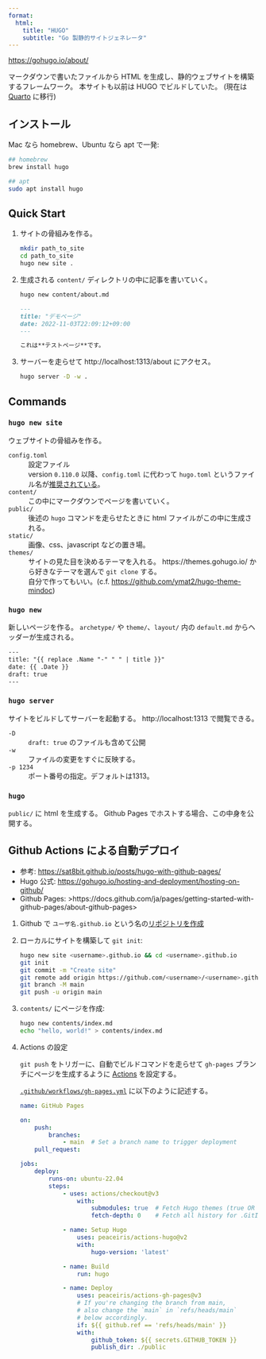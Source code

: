```yaml
---
format:
  html:
    title: "HUGO"
    subtitle: "Go 製静的サイトジェネレータ"
---
```


<https://gohugo.io/about/>

マークダウンで書いたファイルから HTML を生成し、静的ウェブサイトを構築するフレームワーク。
本サイトも以前は HUGO でビルドしていた。
(現在は [Quarto](./quarto.qmd) に移行)


## インストール

Mac なら homebrew、Ubuntu なら apt で一発:

```sh
## homebrew
brew install hugo

## apt
sudo apt install hugo
```


## Quick Start

1. サイトの骨組みを作る。

	```sh
	mkdir path_to_site
	cd path_to_site
	hugo new site .
	```

1. 生成される `content/` ディレクトリの中に記事を書いていく。

	```sh
	hugo new content/about.md
	```

	```.md
	---
	title: "デモページ"
	date: 2022-11-03T22:09:12+09:00
	---

	これは**テストページ**です。
	```

2. サーバーを走らせて http://localhost:1313/about にアクセス。

	```sh
	hugo server -D -w .
	```


## Commands

### `hugo new site`

ウェブサイトの骨組みを作る。

`config.toml`
:	設定ファイル
:	version `0.110.0` 以降、`config.toml` に代わって
  `hugo.toml` というファイル名が[推奨されている](https://gohugo.io/getting-started/configuration/#hugotoml-vs-configtoml)。

`content/`
:	この中にマークダウンでページを書いていく。

`public/`
:	後述の `hugo` コマンドを走らせたときに html ファイルがこの中に生成される。

`static/`
:	画像、css、javascript などの置き場。

`themes/`
:	サイトの見た目を決めるテーマを入れる。
	https://themes.gohugo.io/ から好きなテーマを選んで `git clone` する。
:	自分で作ってもいい。(c.f. <https://github.com/ymat2/hugo-theme-mindoc>)

### `hugo new`

新しいページを作る。
`archetype/` や `theme/`、`layout/` 内の `default.md` からヘッダーが生成される。

```txt
---
title: "{{ replace .Name "-" " " | title }}"
date: {{ .Date }}
draft: true
---
```

### `hugo server`

サイトをビルドしてサーバーを起動する。
http://localhost:1313 で閲覧できる。

`-D`
:	`draft: true` のファイルも含めて公開

`-w`
:	ファイルの変更をすぐに反映する。

`-p 1234`
:	ポート番号の指定。デフォルトは1313。


### `hugo`

`public/` に html を生成する。
Github Pages でホストする場合、この中身を公開する。


## Github Actions による自動デプロイ

- 参考: <https://sat8bit.github.io/posts/hugo-with-github-pages/>
- Hugo 公式: <https://gohugo.io/hosting-and-deployment/hosting-on-github/>
- Github Pages: >https://docs.github.com/ja/pages/getting-started-with-github-pages/about-github-pages>

1. Github で `ユーザ名.github.io` という名の[リポジトリを作成](/cli/git.qmd)

2. ローカルにサイトを構築して `git init`:

	```sh
	hugo new site <username>.github.io && cd <username>.github.io
	git init
	git commit -m "Create site"
	git remote add origin https://github.com/<username>/<username>.github.io.git
	git branch -M main
	git push -u origin main
	```

3. `contents/` にページを作成:

	```sh
	hugo new contents/index.md
	echo "hello, world!" > contents/index.md
	```

4. Actions の設定

	`git push` をトリガーに、自動でビルドコマンドを走らせて
	`gh-pages` ブランチにページを生成するように
	[Actions](https://github.co.jp/features/actions) を設定する。

	[`.github/workflows/gh-pages.yml`](https://github.com/ymat2/ymat2.github.io/blob/main/.github/workflows/gh-pages.yml)
	に以下のように記述する。

	```.yaml
	name: GitHub Pages

	on:
		push:
			branches:
				- main  # Set a branch name to trigger deployment
		pull_request:

	jobs:
		deploy:
			runs-on: ubuntu-22.04
			steps:
				- uses: actions/checkout@v3
					with:
						submodules: true  # Fetch Hugo themes (true OR recursive)
						fetch-depth: 0    # Fetch all history for .GitInfo and .Lastmod

				- name: Setup Hugo
					uses: peaceiris/actions-hugo@v2
					with:
						hugo-version: 'latest'

				- name: Build
					run: hugo

				- name: Deploy
					uses: peaceiris/actions-gh-pages@v3
					# If you're changing the branch from main,
					# also change the `main` in `refs/heads/main`
					# below accordingly.
					if: ${{ github.ref == 'refs/heads/main' }}
					with:
						github_token: ${{ secrets.GITHUB_TOKEN }}
						publish_dir: ./public
	```
